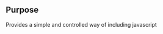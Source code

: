 {{Extension
|name        = SimpleScript
|status      = beta
|type1       = parser function
|author      = [[user:jldupont|Jean-Lou Dupont]]
|image       =
|version     = 1.0.0
|update      =
|mediawiki   = 1.11
|download    = see Installation
|readme      =
|changelog   = See SVN ($Id$)
|description = 
|parameters  =
|rights      =
|example     =
}}
== Purpose==
Provides a simple and controlled way of including javascript <code><script></code> tags on a wiki page using sysop defined interwiki links.
This capability allows, for example, the inclusion of <code>gadgets</code> e.g. Google Gadgets.

== Usage ==
For proper operation, this extension requires [[Extension:ParserPhase2]] since the generated HTML markup is usually 'sanitized' by MediaWiki.
In order to get around this limitation, [[Extension:ParserPhase2 ParserPhase2]] can be used to invoke the parser function *after* the sanitization process (i.e. tidy) is executed on the wiki page.
<nowiki>((%#sscript: interwiki link | desired uri | [error message to show upon bad interwiki prefix] %))</nowiki>

=== Setting InterWiki Links ===
See [[Extension:InterWikiLinkManager|InterWikiLinkManager extension]] for more details.

== Example ==
Assuming the interwiki link 'gmodule' points to [http://gmodules.com/ig/ifr Google Gadget Modules] (i.e. the interwiki link prefix would look like <code>http://gmodules.com/ig/ifr?$1</code>:
<nowiki>{{#sscript: gmodule | title=Mareas+en+Bilbao&amp;border=http%3A%2F%2Fgmodules.com%2Fig%2Fimages%2F&amp;synd=open&amp;up_Port=401&amp;up_UTC=0&amp;type=googlegadget&amp;url=http%3A%2F%2Fhorloge.maree.frbateaux.net%2Fgh.xml&amp;output=js&amp;w=320&amp;h=222| wrong interwiki prefix! }}</nowiki> 

== Security Note ==
* It is advisable to use 'cascading protection'
* When page protection is not relied on to provide protection 
and consequently only the last contributor's right acts as protection measure, it is advised to use
considerable care when using templates on the same page.

== Dependancy ==
* [[Extension:StubManager|StubManager extension]]
* [[Extension:ParserPhase2|ParserPhase2 extension]]
** Automatically resolved if using PEAR

{{Pear|SimpleScript}}

== History ==
